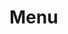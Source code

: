 
<Meta title="Objects/Menu" component={Menu} />

# Menu

<Preview>
  <Story name="default">
    <Menu
      menu={[
        {
          text: text("text", "text", "Item 1"),
          url: text("url", "url", "Item 1"),
        },
        {
          text: text("text", "text", "Item 2"),
          menu: [
            {
              text: text("text", "text", "Item 2 - Submenu 1"),
              url: text("url", "url", "Item 2 - Submenu 1"),
            },
          ],
        },
      ]}
    />
  </Story>
</Preview>
